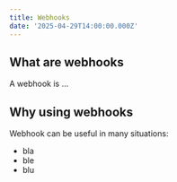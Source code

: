 ```yaml
---
title: Webhooks
date: '2025-04-29T14:00:00.000Z'
---
```


## What are webhooks

A webhook is ...

## Why using webhooks

Webhook can be useful in many situations:

* bla
* ble
* blu

